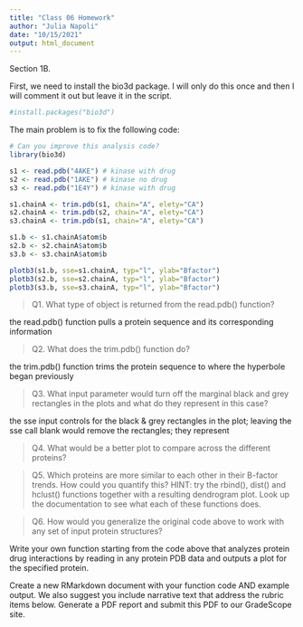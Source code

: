 ```yaml
---
title: "Class 06 Homework"
author: "Julia Napoli"
date: "10/15/2021"
output: html_document
---
```


Section 1B.

First, we need to install the bio3d package. I will only do this once and then I will comment it out but leave it in the script.

```r
#install.packages("bio3d")
```

The main problem is to fix the following code:

```r
# Can you improve this analysis code?
library(bio3d)

s1 <- read.pdb("4AKE") # kinase with drug
s2 <- read.pdb("1AKE") # kinase no drug
s3 <- read.pdb("1E4Y") # kinase with drug

s1.chainA <- trim.pdb(s1, chain="A", elety="CA")
s2.chainA <- trim.pdb(s2, chain="A", elety="CA")
s3.chainA <- trim.pdb(s1, chain="A", elety="CA")

s1.b <- s1.chainA$atom$b
s2.b <- s2.chainA$atom$b
s3.b <- s3.chainA$atom$b

plotb3(s1.b, sse=s1.chainA, typ="l", ylab="Bfactor")
plotb3(s2.b, sse=s2.chainA, typ="l", ylab="Bfactor")
plotb3(s3.b, sse=s3.chainA, typ="l", ylab="Bfactor")
```

> Q1. What type of object is returned from the read.pdb() function?

the read.pdb() function pulls a protein sequence and its corresponding information

> Q2. What does the trim.pdb() function do?

the trim.pdb() function trims the protein sequence to where the hyperbole began previously

> Q3. What input parameter would turn off the marginal black and grey rectangles in the plots and what do they represent in this case?

the sse input controls for the black & grey rectangles in the plot; leaving the sse call blank would remove the rectangles; they represent

> Q4. What would be a better plot to compare across the different proteins?



> Q5. Which proteins are more similar to each other in their B-factor trends. How could you quantify this? HINT: try the rbind(), dist() and hclust() functions together with a resulting dendrogram plot. Look up the documentation to see what each of these functions does.

> Q6. How would you generalize the original code above to work with any set of input protein structures?

Write your own function starting from the code above that analyzes protein drug interactions by reading in any protein PDB data and outputs a plot for the specified protein.

Create a new RMarkdown document with your function code AND example output. We also suggest you include narrative text that address the rubric items below. Generate a PDF report and submit this PDF to our GradeScope site.


